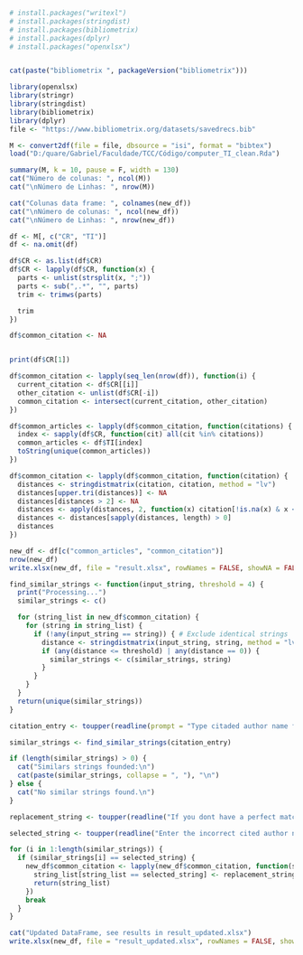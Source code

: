 ```r
# install.packages("writexl")
# install.packages(stringdist)
# install.packages(bibliometrix)
# install.packages(dplyr)
# install.packages("openxlsx")


cat(paste("bibliometrix ", packageVersion("bibliometrix")))

library(openxlsx)
library(stringr)
library(stringdist)
library(bibliometrix)
library(dplyr)
file <- "https://www.bibliometrix.org/datasets/savedrecs.bib"

M <- convert2df(file = file, dbsource = "isi", format = "bibtex")
load("D:/quare/Gabriel/Faculdade/TCC/Código/computer_TI_clean.Rda")
```

```r
summary(M, k = 10, pause = F, width = 130)
cat("Número de colunas: ", ncol(M))
cat("\nNúmero de Linhas: ", nrow(M))
```


```r
cat("Colunas data frame: ", colnames(new_df))
cat("\nNúmero de colunas: ", ncol(new_df))
cat("\nNúmero de Linhas: ", nrow(new_df))
```


```r
df <- M[, c("CR", "TI")]
df <- na.omit(df)

df$CR <- as.list(df$CR)
df$CR <- lapply(df$CR, function(x) {
  parts <- unlist(strsplit(x, ";"))
  parts <- sub(",.*", "", parts)
  trim <- trimws(parts)

  trim
})

df$common_citation <- NA


print(df$CR[1])
```

```r
df$common_citation <- lapply(seq_len(nrow(df)), function(i) {
  current_citation <- df$CR[[i]]
  other_citation <- unlist(df$CR[-i])
  common_citation <- intersect(current_citation, other_citation)
})

df$common_articles <- lapply(df$common_citation, function(citations) {
  index <- sapply(df$CR, function(cit) all(cit %in% citations))
  common_articles <- df$TI[index]
  toString(unique(common_articles))
})
```

```r
df$common_citation <- lapply(df$common_citation, function(citation) {
  distances <- stringdistmatrix(citation, citation, method = "lv")
  distances[upper.tri(distances)] <- NA
  distances[distances > 2] <- NA
  distances <- apply(distances, 2, function(x) citation[!is.na(x) & x <= 2])
  distances <- distances[sapply(distances, length) > 0]
  distances
})
```

```r
new_df <- df[c("common_articles", "common_citation")]
nrow(new_df)
write.xlsx(new_df, file = "result.xlsx", rowNames = FALSE, showNA = FALSE)
```


```r
find_similar_strings <- function(input_string, threshold = 4) {
  print("Processing...")
  similar_strings <- c()

  for (string_list in new_df$common_citation) {
    for (string in string_list) {
      if (!any(input_string == string)) { # Exclude identical strings
        distance <- stringdistmatrix(input_string, string, method = "lv")
        if (any(distance <= threshold) | any(distance == 0)) {
          similar_strings <- c(similar_strings, string)
        }
      }
    }
  }
  return(unique(similar_strings))
}
```


```r
citation_entry <- toupper(readline(prompt = "Type citaded author name for verification: "))

similar_strings <- find_similar_strings(citation_entry)

if (length(similar_strings) > 0) {
  cat("Similars strings founded:\n")
  cat(paste(similar_strings, collapse = ", "), "\n")
} else {
  cat("No similar strings found.\n")
}
```


```r
replacement_string <- toupper(readline("If you dont have a perfect match enter the correct replacement citated author name: "))

selected_string <- toupper(readline("Enter the incorrect cited author name that should be replaced: "))

for (i in 1:length(similar_strings)) {
  if (similar_strings[i] == selected_string) {
    new_df$common_citation <- lapply(new_df$common_citation, function(string_list) {
      string_list[string_list == selected_string] <- replacement_string
      return(string_list)
    })
    break
  }
}

cat("Updated DataFrame, see results in result_updated.xlsx")
write.xlsx(new_df, file = "result_updated.xlsx", rowNames = FALSE, showNA = FALSE)
```

